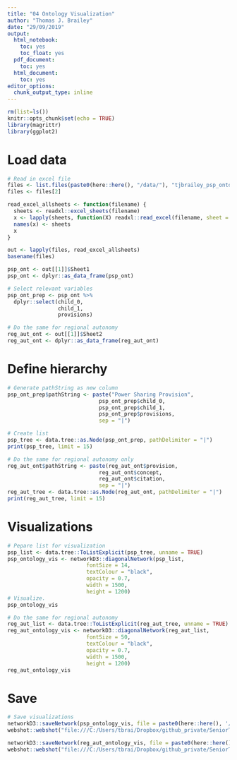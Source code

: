 ```yaml
---
title: "04 Ontology Visualization"
author: "Thomas J. Brailey"
date: "29/09/2019"
output:
  html_notebook:
    toc: yes
    toc_float: yes
  pdf_document:
    toc: yes
  html_document:
    toc: yes
editor_options:
  chunk_output_type: inline
---
```

<style>
    body .main-container {
        max-width: 100%;
    }
</style>

```r
rm(list=ls())
knitr::opts_chunk$set(echo = TRUE)
library(magrittr)
library(ggplot2)
```

# Load data
```r
# Read in excel file 
files <- list.files(paste0(here::here(), "/data/"), "tjbrailey_psp_ontology.xlsx", full.names = TRUE)
files <- files[2]

read_excel_allsheets <- function(filename) { 
  sheets <- readxl::excel_sheets(filename) 
  x <- lapply(sheets, function(X) readxl::read_excel(filename, sheet = X)) 
  names(x) <- sheets 
  x 
} 

out <- lapply(files, read_excel_allsheets)
basename(files)

psp_ont <- out[[1]]$Sheet1
psp_ont <- dplyr::as_data_frame(psp_ont)

# Select relevant variables
psp_ont_prep <- psp_ont %>%
  dplyr::select(child_0,
                child_1,
                provisions)

# Do the same for regional autonomy
reg_aut_ont <- out[[1]]$Sheet2
reg_aut_ont <- dplyr::as_data_frame(reg_aut_ont)
```

# Define hierarchy
```r
# Generate pathString as new column
psp_ont_prep$pathString <- paste("Power Sharing Provision",
                             psp_ont_prep$child_0,
                             psp_ont_prep$child_1,
                             psp_ont_prep$provisions,
                             sep = "|")

# Create list 
psp_tree <- data.tree::as.Node(psp_ont_prep, pathDelimiter = "|")
print(psp_tree, limit = 15)

# Do the same for regional autonomy only 
reg_aut_ont$pathString <- paste(reg_aut_ont$provision,
                             reg_aut_ont$concept,
                             reg_aut_ont$citation,
                             sep = "|")
reg_aut_tree <- data.tree::as.Node(reg_aut_ont, pathDelimiter = "|")
print(reg_aut_tree, limit = 15)
```
# Visualizations
```r
# Pepare list for visualization 
psp_list <- data.tree::ToListExplicit(psp_tree, unname = TRUE)
psp_ontology_vis <- networkD3::diagonalNetwork(psp_list, 
                         fontSize = 14,
                         textColour = "black",
                         opacity = 0.7,
                         width = 1500,
                         height = 1200)
# Visualize.
psp_ontology_vis

# Do the same for regional autonomy
reg_aut_list <- data.tree::ToListExplicit(reg_aut_tree, unname = TRUE)
reg_aut_ontology_vis <- networkD3::diagonalNetwork(reg_aut_list, 
                         fontSize = 50,
                         textColour = "black",
                         opacity = 0.7,
                         width = 1500,
                         height = 1200)
reg_aut_ontology_vis
```
# Save
```r
# Save visualizations
networkD3::saveNetwork(psp_ontology_vis, file = paste0(here::here(), '/vis/psp_ontology_vis.html'))
webshot::webshot("file:///C:/Users/tbrai/Dropbox/github_private/SeniorThesis/vis/psp_ontology_vis.html", paste0(here::here(), "/vis/psp_ontology_vis.png"))

networkD3::saveNetwork(reg_aut_ontology_vis, file = paste0(here::here(), '/vis/reg_aut_ontology_vis.html'))
webshot::webshot("file:///C:/Users/tbrai/Dropbox/github_private/SeniorThesis/vis/reg_aut_ontology_vis.html", paste0(here::here(), "/vis/reg_aut_ontology_vis.png"))
```
